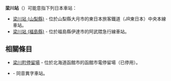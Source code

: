{{NoteTA
|T=zh-hans:梁川站;zh-hk:梁川站;zh-tw:梁川車站;
|1=zh-hans:梁川站;zh-hk:梁川站;zh-tw:梁川車站;
}}
'''梁川站'''（{{jpn|hg=やながわえき}}）可能意指下列日本車站：

* [[梁川站_(山梨縣)|梁川站 (山梨縣)]] - 位於山梨縣大月市的東日本旅客鐵道（JR東日本）中央本線車站。
* [[梁川站_(福島縣)|梁川站 (福島縣)]] - 位於福島縣伊達市的阿武隈急行線車站。
== 相關條目 ==
* [[梁川町停留場|梁川町停留場]] - 位於北海道函館市的函館市電停留場（已停用）。
* {{Translink|ja|柳川駅|柳川站}} - 同音異字車站。

{{disambig|Cat=三字車站名消歧義}}